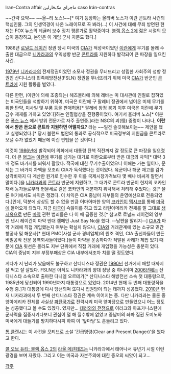 Iran–Contra affair
ماجرای مک‌فارلین
caso Irán-contras

{{{#!html
<iframe width="480" height="360" src="//www.youtube.com/embed/jRQ0tmkLrkk" frameborder="0" allowfullscreen>
</iframe>
}}}
~~간략 요약~~ 
~~올~리 노스!~~[* 여기 등장하는 올리버 노스가 이란 콘트라 사건의 핵심인물. 그의 인생역경이 나온 노래이므로 꼭 봐라(...) 이 사건에 대해 무죄 방면된 현재는 FOX 뉴스의 레귤러 보수 정치 평론가로 활약중이다. [[블랙 옵스 2]]에 젊은 시절의 모습이 등장하고, 본인은 이 게임 군사 자문도 했다.]

1986년 [[로널드 레이건]] 정권 당시 미국의 [[CIA]]가 적성국이었던 [[이란]]에게 무기를 몰래 수출한 대금으로 [[니카라과]]의 우익성향 반군 [[콘트라]]를 지원하다 발각되어 큰 파장을 일으킨 사건.

[[1979년]] [[니카라과]]의 전제정권이었던 소모사 정권을 무너뜨리고 성립한 사회주의 성향 정권인 산디니스타 민족해방전선(FSLN) 정권을 무너뜨리기 위해 미국 [[CIA]]가 반군인 [[콘트라]]에 지원 활동을 벌였다. 

다른 한편, (이란에 의해 조종되는) 헤즈볼라에 의해 레바논 미 대사관에 인질로 잡혀있는 미국인들을 석방하기 위하여, 미국은 이란에 구 팔레비 정권에서 넘어온 미제 무기를 위한 탄약, 미사일 및 부품 등을 판매허용[* 팔레비 왕정 붕괴 이후 미국은 이란에 무기 금수 제재를 가하고 있었다]하는 인질협상을 진행중이었다. 여기서 올리버 노스[* 이분은 [[폭스 뉴스]] 에서 방위 전문가로 자주 출연중.]라는 NSC의 괴(怪) 중령이 나타나, '''이란에서 받은 돈으로 콘트라 지원하면 어떨까요?''' 라는 ~~일견 솔깃해보이는~~ 제안을 했고 실행되었다.[* 당시 볼랜드 법안의 통과로 공식적으로 미국정부의 지원금을 콘트라로 보낼 수가 없었기 때문에 이런 편법을 쓴 것이다.] 

이것이 [[1986년]]에 발각되어 의회에서 대통령 탄핵 직전까지 갈 정도로 큰 파장을 일으켰다. 더 큰 [[병크]]는 [[이란]]에 무기를 넘기는 대가로 이란으로부터 받은 대금의 차익[* 대략 3배 정도 바가지를 씌워서 팔았다. 적국에 대한 무기수출이었으니 이해는 가는 일이나, 문제는 그 바가지 차액을 모조리 CIA가 독식했다는 것이었다. 육군이나 해군 재고를 감가상각비까지 다 계산한 원가로 인수한 후 이를 국제시장가격보다 몇 배나 비싸게 팔면서 말이다.]을 [[니카라과]]의 [[콘트라]] 반군에 지원하고, 그 대가로 콘트라 반군이 현지의 코카인 재배 농가들로부터 현물세로 걷은 코카인의 처분까지 위탁해서 처리해 주었다는 것[* 물론 여기에서도 차익은 챙겼다. 이 차익은 CIA 중남미 지부들의 운영예산으로 전용되었다.]인데, 덕분에 상상도 할 수 없을 만큼 어마어마한 양의 [[코카인]]이 [[멕시코]]를 통해 [[미국]]에 들어오게 되었다. 지금 [[미국]]이 속앓이를 하고 있고 라틴아메리카 전체를 말 그대로 [[생지옥]]으로 만든 [[마약]] 관련 범죄들은 다 이 때 급증한 것.[* 참고로 로널드 레이건의 영부인 낸시 레이건이 마약 반대 캠페인 Just Say No을 했다. --남편을 말리지--] [[CIA]]가 마약 거래에 직접 개입했는지 여부는 확실치 않으나, [[CIA]]와 거래관계에 있는 소규모 민간항공사 및 해운사[* 현대 PMC(사설 군사 경비업체)의 원조 격인, CIA 출신자들이 만든 비밀공작 전문 용역회사들이었다.]들이 마약을 운송하다가 적발된 사례가 제법 있기 때문에 [[CIA]] 윗선은 몰라도 지부 단위에서 직접 거래에 개입했을 가능성은 충분히 있다. CIA의 중남미 지부 부정부패상은 CIA 내부에서조차 치를 떨 정도였다.

게다가 저 난리가 났음에도 불구하고 산디니스타 정권은 [[1990년]] 선거에서 패할 때까지 잘 먹고 잘 살았다. FSLN은 아직도 니카라과의 양대 정당 중 하나이며 [[2006년]]에는 산디니스타 소속으로 출마한 다니엘 오르테가[* 산디니스타 해방전선 소속 첫 대통령으로, 1985년에 당선되어 1990년까지 대통령으로 있었다. 2014년 현재 두 번째 대통령직을 수행 중.]가 대통령에 다시 당선되며 또다시 집권당이 되는 데까지 성공했다. [[2010년]] 현재 니카라과에서 두 번째 산디니스타 정권은 계속 이어지는 중. 다만 니카라과는 물론 중앙아메리카 전체를 사실상 [[파탄국가]]로 전락시켜 미국 앞마당으로 만들었으니 어느 정도는 성공했다고 볼 수도 있겠다. 였지만... [[테러와의 전쟁]]으로 이라크와 아프가니스탄에 군사력을 집중시키다보니 관심이 덜 해 질수밖에 없었고 중남미의 좌파 집권 도미노와 미국에게 대들기를 방치하다시피 하여 이 '앞마당'도 흔들리고 있다.

[[톰 클랜시]]는 이 사건을 모티브로 소설 '긴급명령(Clear and Present Danger)'을 썼다고 한다.

[[콜 오브 듀티: 블랙 옵스 2]]의 [[라울 메넨데즈]]는 니카라과에서 태어나서 유년기 시절 이런 광경을 보며 자랐다. 그리고 이는 미국과 자본주의에 대한 증오의 씨앗이 되고…

[[각주]]
